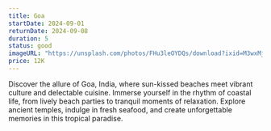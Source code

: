 ```yaml
---
title: Goa
startDate: 2024-09-01
returnDate: 2024-09-08
duration: 5
status: good
imageURL: "https://unsplash.com/photos/FHu3leOYDQs/download?ixid=M3wxMjA3fDB8MXxhbGx8Mjl8fHx8fHwyfHwxNzEyNTc3NjU3fA&force=true"
price: 12K
---
```


Discover the allure of Goa, India, where sun-kissed beaches meet vibrant culture and delectable cuisine. Immerse yourself in the rhythm of coastal life, from lively beach parties to tranquil moments of relaxation. Explore ancient temples, indulge in fresh seafood, and create unforgettable memories in this tropical paradise.
